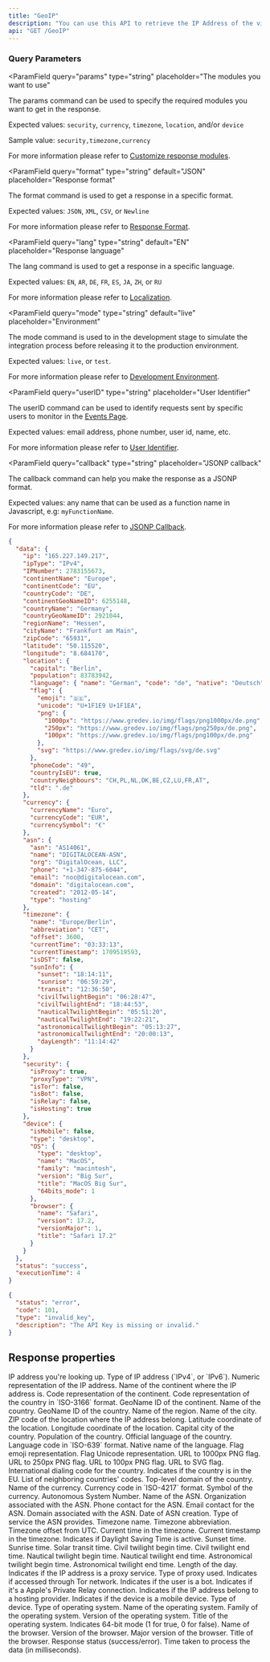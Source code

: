 ```yaml
---
title: "GeoIP"
description: "You can use this API to retrieve the IP Address of the visitor/user with its full information. This can be done just by using the GeoIP method in the request."
api: "GET /GeoIP"
---
```


### Query Parameters

<ParamField
  query="params"
  type="string"
  placeholder="The modules you want to use"
>
  The params command can be used to specify the required modules you want to get
  in the response.

Expected values: `security`, `currency`, `timezone`, `location`, and/or `device`

Sample value: `security,timezone,currency`

For more information please refer to [Customize response modules](/options/customize-modules).

</ParamField>

<ParamField
  query="format"
  type="string"
  default="JSON"
  placeholder="Response format"
>
  The format command is used to get a response in a specific format.

Expected values: `JSON`, `XML`, `CSV`, or `Newline`

For more information please refer to [Response Format](/options/response-format).

</ParamField>

<ParamField
  query="lang"
  type="string"
  default="EN"
  placeholder="Response language"
>
  The lang command is used to get a response in a specific language.

Expected values: `EN`, `AR`, `DE`, `FR`, `ES`, `JA`, `ZH`, or `RU`

For more information please refer to [Localization](/options/localization).

</ParamField>

<ParamField
  query="mode"
  type="string"
  default="live"
  placeholder="Environment"
>
  The mode command is used to in the development stage to simulate the integration process before releasing it to the production environment.

Expected values: `live`, or `test`.

For more information please refer to [Development Environment](/options/development-environment).

</ParamField>

<ParamField
  query="userID"
  type="string"
  placeholder="User Identifier"
>
  The userID command can be used to identify requests sent by specific users to monitor in the [Events Page](/dashboard-guides/monitoring-capabilities/real-time-threat-monitoring).

Expected values: email address, phone number, user id, name, etc.

For more information please refer to [User Identifier](/options/user-identifier.mdx).

</ParamField>

<ParamField
  query="callback"
  type="string"
  placeholder="JSONP callback"
>
  The callback command can help you make the response as a JSONP format.

Expected values: any name that can be used as a function name in Javascript, e.g: `myFunctionName`.

For more information please refer to [JSONP Callback](/options/jsonp-callback).

</ParamField>

<ResponseExample>

```json Success
{
  "data": {
    "ip": "165.227.149.217",
    "ipType": "IPv4",
    "IPNumber": 2783155673,
    "continentName": "Europe",
    "continentCode": "EU",
    "countryCode": "DE",
    "continentGeoNameID": 6255148,
    "countryName": "Germany",
    "countryGeoNameID": 2921044,
    "regionName": "Hessen",
    "cityName": "Frankfurt am Main",
    "zipCode": "65931",
    "latitude": "50.115520",
    "longitude": "8.684170",
    "location": {
      "capital": "Berlin",
      "population": 83783942,
      "language": { "name": "German", "code": "de", "native": "Deutsch" },
      "flag": {
        "emoji": "🇩🇪",
        "unicode": "U+1F1E9 U+1F1EA",
        "png": {
          "1000px": "https://www.gredev.io/img/flags/png1000px/de.png",
          "250px": "https://www.gredev.io/img/flags/png250px/de.png",
          "100px": "https://www.gredev.io/img/flags/png100px/de.png"
        },
        "svg": "https://www.gredev.io/img/flags/svg/de.svg"
      },
      "phoneCode": "49",
      "countryIsEU": true,
      "countryNeighbours": "CH,PL,NL,DK,BE,CZ,LU,FR,AT",
      "tld": ".de"
    },
    "currency": {
      "currencyName": "Euro",
      "currencyCode": "EUR",
      "currencySymbol": "€"
    },
    "asn": {
      "asn": "AS14061",
      "name": "DIGITALOCEAN-ASN",
      "org": "DigitalOcean, LLC",
      "phone": "+1-347-875-6044",
      "email": "noc@digitalocean.com",
      "domain": "digitalocean.com",
      "created": "2012-05-14",
      "type": "hosting"
    },
    "timezone": {
      "name": "Europe/Berlin",
      "abbreviation": "CET",
      "offset": 3600,
      "currentTime": "03:33:13",
      "currentTimestamp": 1709519593,
      "isDST": false,
      "sunInfo": {
        "sunset": "18:14:11",
        "sunrise": "06:59:29",
        "transit": "12:36:50",
        "civilTwilightBegin": "06:28:47",
        "civilTwilightEnd": "18:44:53",
        "nauticalTwilightBegin": "05:51:20",
        "nauticalTwilightEnd": "19:22:21",
        "astronomicalTwilightBegin": "05:13:27",
        "astronomicalTwilightEnd": "20:00:13",
        "dayLength": "11:14:42"
      }
    },
    "security": {
      "isProxy": true,
      "proxyType": "VPN",
      "isTor": false,
      "isBot": false,
      "isRelay": false,
      "isHosting": true
    },
    "device": {
      "isMobile": false,
      "type": "desktop",
      "OS": {
        "type": "desktop",
        "name": "MacOS",
        "family": "macintosh",
        "version": "Big Sur",
        "title": "MacOS Big Sur",
        "64bits_mode": 1
      },
      "browser": {
        "name": "Safari",
        "version": 17.2,
        "versionMajor": 1,
        "title": "Safari 17.2"
      }
    }
  },
  "status": "success",
  "executionTime": 4
}
```

```json Error
{
  "status": "error",
  "code": 101,
  "type": "invalid_key",
  "description": "The API Key is missing or invalid."
}
```

</ResponseExample>

## Response properties

<ResponseField name="data" type="object" required>
  <Expandable title="properties" defaultOpen={true}>
    <ResponseField name="ip" type="string" required>
      IP address you're looking up.
    </ResponseField>
    <ResponseField name="ipType" type="string" required>
      Type of IP address (`IPv4`, or `IPv6`).
    </ResponseField>
    <ResponseField name="IPNumber" type="integer" required>
      Numeric representation of the IP address.
    </ResponseField>
    <ResponseField name="continentName" type="string" required>
      Name of the continent where the IP address is.
    </ResponseField>
    <ResponseField name="continentCode" type="string" required>
      Code representation of the continent.
    </ResponseField>
    <ResponseField name="countryCode" type="string" required>
      Code representation of the country in `ISO-3166` format.
    </ResponseField>
    <ResponseField name="continentGeoNameID" type="integer" required>
      GeoName ID of the continent.
    </ResponseField>
    <ResponseField name="countryName" type="string" required>
      Name of the country.
    </ResponseField>
    <ResponseField name="countryGeoNameID" type="integer" required>
      GeoName ID of the country.
    </ResponseField>
    <ResponseField name="regionName" type="string" required>
      Name of the region.
    </ResponseField>
    <ResponseField name="cityName" type="string" required>
      Name of the city.
    </ResponseField>
    <ResponseField name="zipCode" type="string" required>
      ZIP code of the location where the IP address belong.
    </ResponseField>
    <ResponseField name="latitude" type="string" required>
      Latitude coordinate of the location.
    </ResponseField>
    <ResponseField name="longitude" type="string" required>
      Longitude coordinate of the location.
    </ResponseField>
    <ResponseField name="location" type="object" required>
      <Expandable title="details">
        <ResponseField name="capital" type="string" required>
          Capital city of the country.
        </ResponseField>
        <ResponseField name="population" type="integer" required>
          Population of the country.
        </ResponseField>
        <ResponseField name="language" type="object" required>
          <Expandable title="details">
            <ResponseField name="name" type="string" required>
              Official language of the country.
            </ResponseField>
            <ResponseField name="code" type="string" required>
              Language code in `ISO-639` format.
            </ResponseField>
            <ResponseField name="native" type="string" required>
              Native name of the language.
            </ResponseField>
          </Expandable>
        </ResponseField>
        <ResponseField name="flag" type="object" required>
          <Expandable title="details">
            <ResponseField name="emoji" type="string" required>
              Flag emoji representation.
            </ResponseField>
            <ResponseField name="unicode" type="string" required>
              Flag Unicode representation.
            </ResponseField>
            <ResponseField name="png" type="object" required>
              <Expandable title="images">
                <ResponseField name="1000px" type="string" required>
                  URL to 1000px PNG flag.
                </ResponseField>
                <ResponseField name="250px" type="string" required>
                  URL to 250px PNG flag.
                </ResponseField>
                <ResponseField name="100px" type="string" required>
                  URL to 100px PNG flag.
                </ResponseField>
              </Expandable>
            </ResponseField>
            <ResponseField name="svg" type="string" required>
              URL to SVG flag.
            </ResponseField>
          </Expandable>
        </ResponseField>
        <ResponseField name="phoneCode" type="string" required>
          International dialing code for the country.
        </ResponseField>
        <ResponseField name="countryIsEU" type="boolean" required>
          Indicates if the country is in the EU.
        </ResponseField>
        <ResponseField name="countryNeighbours" type="string" required>
          List of neighboring countries' codes.
        </ResponseField>
        <ResponseField name="tld" type="string" required>
          Top-level domain of the country.
        </ResponseField>
      </Expandable>
    </ResponseField>
    <ResponseField name="currency" type="object" required>
      <Expandable title="details">
        <ResponseField name="currencyName" type="string" required>
          Name of the currency.
        </ResponseField>
        <ResponseField name="currencyCode" type="string" required>
          Currency code in `ISO-4217` format.
        </ResponseField>
        <ResponseField name="currencySymbol" type="string" required>
          Symbol of the currency.
        </ResponseField>
      </Expandable>
    </ResponseField>
    <ResponseField name="asn" type="object" required>
      <Expandable title="details">
        <ResponseField name="asn" type="string" required>
          Autonomous System Number.
        </ResponseField>
        <ResponseField name="name" type="string" required>
          Name of the ASN.
        </ResponseField>
        <ResponseField name="org" type="string" required>
          Organization associated with the ASN.
        </ResponseField>
        <ResponseField name="phone" type="string" required>
          Phone contact for the ASN.
        </ResponseField>
        <ResponseField name="email" type="string" required>
          Email contact for the ASN.
        </ResponseField>
        <ResponseField name="domain" type="string" required>
          Domain associated with the ASN.
        </ResponseField>
        <ResponseField name="created" type="string" required>
          Date of ASN creation.
        </ResponseField>
        <ResponseField name="type" type="string" required>
          Type of service the ASN provides.
        </ResponseField>
      </Expandable>
    </ResponseField>
    <ResponseField name="timezone" type="object" required>
      <Expandable title="details">
        <ResponseField name="name" type="string" required>
          Timezone name.
        </ResponseField>
        <ResponseField name="abbreviation" type="string" required>
          Timezone abbreviation.
        </ResponseField>
        <ResponseField name="offset" type="integer" required>
          Timezone offset from UTC.
        </ResponseField>
        <ResponseField name="currentTime" type="string" required>
          Current time in the timezone.
        </ResponseField>
        <ResponseField name="currentTimestamp" type="integer" required>
          Current timestamp in the timezone.
        </ResponseField>
        <ResponseField name="isDST" type="boolean" required>
          Indicates if Daylight Saving Time is active.
        </ResponseField>
        <ResponseField name="sunInfo" type="object" required>
          <Expandable title="details">
            <ResponseField name="sunset" type="string" required>
              Sunset time.
            </ResponseField>
            <ResponseField name="sunrise" type="string" required>
              Sunrise time.
            </ResponseField>
            <ResponseField name="transit" type="string" required>
              Solar transit time.
            </ResponseField>
            <ResponseField name="civilTwilightBegin" type="string" required>
              Civil twilight begin time.
            </ResponseField>
            <ResponseField name="civilTwilightEnd" type="string" required>
              Civil twilight end time.
            </ResponseField>
            <ResponseField name="nauticalTwilightBegin" type="string" required>
              Nautical twilight begin time.
            </ResponseField>
            <ResponseField name="nauticalTwilightEnd" type="string" required>
              Nautical twilight end time.
            </ResponseField>
            <ResponseField
              name="astronomicalTwilightBegin"
              type="string"
              required
            >
              Astronomical twilight begin time.
            </ResponseField>
            <ResponseField
              name="astronomicalTwilightEnd"
              type="string"
              required
            >
              Astronomical twilight end time.
            </ResponseField>
            <ResponseField name="dayLength" type="string" required>
              Length of the day.
            </ResponseField>
          </Expandable>
        </ResponseField>
      </Expandable>
    </ResponseField>
    <ResponseField name="security" type="object" required>
      <Expandable title="details">
        <ResponseField name="isProxy" type="boolean" required>
          Indicates if the IP address is a proxy service.
        </ResponseField>
        <ResponseField name="proxyType" type="string" required>
          Type of proxy used.
        </ResponseField>
        <ResponseField name="isTor" type="boolean" required>
          Indicates if accessed through Tor network.
        </ResponseField>
        <ResponseField name="isBot" type="boolean" required>
          Indicates if the user is a bot.
        </ResponseField>
        <ResponseField name="isRelay" type="boolean" required>
          Indicates if it's a Apple's Private Relay connection.
        </ResponseField>
        <ResponseField name="isHosting" type="boolean" required>
          Indicates if the IP address belong to a hosting provider.
        </ResponseField>
      </Expandable>
    </ResponseField>
    <ResponseField name="device" type="object" required>
      <Expandable title="details">
        <ResponseField name="isMobile" type="boolean" required>
          Indicates if the device is a mobile device.
        </ResponseField>
        <ResponseField name="type" type="string" required>
          Type of device.
        </ResponseField>
        <ResponseField name="OS" type="object" required>
          <Expandable title="details">
            <ResponseField name="type" type="string" required>
              Type of operating system.
            </ResponseField>
            <ResponseField name="name" type="string" required>
              Name of the operating system.
            </ResponseField>
            <ResponseField name="family" type="string" required>
              Family of the operating system.
            </ResponseField>
            <ResponseField name="version" type="string" required>
              Version of the operating system.
            </ResponseField>
            <ResponseField name="title" type="string" required>
              Title of the operating system.
            </ResponseField>
            <ResponseField name="64bits_mode" type="integer" required>
              Indicates 64-bit mode (1 for true, 0 for false).
            </ResponseField>
          </Expandable>
        </ResponseField>
        <ResponseField name="browser" type="object" required>
          <Expandable title="details">
            <ResponseField name="name" type="string" required>
              Name of the browser.
            </ResponseField>
            <ResponseField name="version" type="number" required>
              Version of the browser.
            </ResponseField>
            <ResponseField name="versionMajor" type="integer" required>
              Major version of the browser.
            </ResponseField>
            <ResponseField name="title" type="string" required>
              Title of the browser.
            </ResponseField>
          </Expandable>
        </ResponseField>
      </Expandable>
    </ResponseField>
  </Expandable>
  <ResponseField name="status" type="string" required>
    Response status (success/error).
  </ResponseField>
  <ResponseField name="executionTime" type="integer" required>
    Time taken to process the data (in milliseconds).
  </ResponseField>
</ResponseField>
